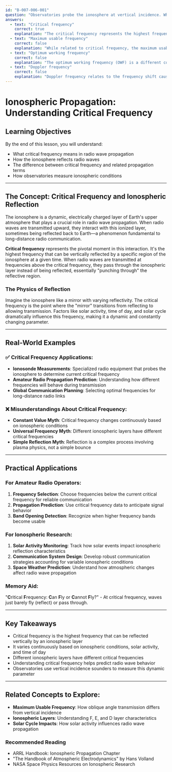 ```yaml
---
id: "B-007-006-001"
question: "Observatories probe the ionosphere at vertical incidence. What term describes the highest frequency that a region can reflect at the time?"
answers:
  - text: "Critical frequency"
    correct: true
    explanation: "The critical frequency represents the highest frequency that can be reflected back to Earth when radio waves are transmitted vertically into the ionosphere. At this specific frequency, the radio waves are just able to penetrate the ionospheric layer before being reflected, making it a crucial parameter for understanding radio wave propagation and ionospheric conditions."
  - text: "Maximum usable frequency"
    correct: false
    explanation: "While related to critical frequency, the maximum usable frequency (MUF) is actually the highest frequency that can be reflected at an oblique angle (not vertical incidence). The MUF is typically higher than the critical frequency and depends on the angle of transmission and current ionospheric conditions."
  - text: "Optimum working frequency"
    correct: false
    explanation: "The optimum working frequency (OWF) is a different concept that represents the frequency providing the most reliable communication path, typically slightly below the maximum usable frequency. It's not the same as the critical frequency used in vertical incidence probing."
  - text: "Doppler frequency"
    correct: false
    explanation: "Doppler frequency relates to the frequency shift caused by relative motion between a transmitter and receiver, which is unrelated to ionospheric reflection characteristics. This term describes a phenomenon of frequency change, not ionospheric wave reflection."
---
```


# Ionospheric Propagation: Understanding Critical Frequency

## Learning Objectives
By the end of this lesson, you will understand:
- What critical frequency means in radio wave propagation
- How the ionosphere reflects radio waves
- The difference between critical frequency and related propagation terms
- How observatories measure ionospheric conditions

---

## The Concept: Critical Frequency and Ionospheric Reflection

The ionosphere is a dynamic, electrically charged layer of Earth's upper atmosphere that plays a crucial role in radio wave propagation. When radio waves are transmitted upward, they interact with this ionized layer, sometimes being reflected back to Earth—a phenomenon fundamental to long-distance radio communication.

**Critical frequency** represents the pivotal moment in this interaction. It's the highest frequency that can be vertically reflected by a specific region of the ionosphere at a given time. When radio waves are transmitted at frequencies above the critical frequency, they pass through the ionospheric layer instead of being reflected, essentially "punching through" the reflective region.

### The Physics of Reflection

Imagine the ionosphere like a mirror with varying reflectivity. The critical frequency is the point where the "mirror" transitions from reflecting to allowing transmission. Factors like solar activity, time of day, and solar cycle dramatically influence this frequency, making it a dynamic and constantly changing parameter.

---

## Real-World Examples

### ✅ Critical Frequency Applications:
- **Ionosonde Measurements**: Specialized radio equipment that probes the ionosphere to determine current critical frequency
- **Amateur Radio Propagation Prediction**: Understanding how different frequencies will behave during transmission
- **Global Communication Planning**: Selecting optimal frequencies for long-distance radio links

### ❌ Misunderstandings About Critical Frequency:
- **Constant Value Myth**: Critical frequency changes continuously based on ionospheric conditions
- **Universal Frequency Myth**: Different ionospheric layers have different critical frequencies
- **Simple Reflection Myth**: Reflection is a complex process involving plasma physics, not a simple bounce

---

## Practical Applications

### For Amateur Radio Operators:
1. **Frequency Selection**: Choose frequencies below the current critical frequency for reliable communication
2. **Propagation Prediction**: Use critical frequency data to anticipate signal behavior
3. **Band Opening Detection**: Recognize when higher frequency bands become usable

### For Ionospheric Research:
1. **Solar Activity Monitoring**: Track how solar events impact ionospheric reflection characteristics
2. **Communication System Design**: Develop robust communication strategies accounting for variable ionospheric conditions
3. **Space Weather Prediction**: Understand how atmospheric changes affect radio wave propagation

### Memory Aid:
"**C**ritical **F**requency: **C**an **F**ly or **C**annot **F**ly?" - At critical frequency, waves just barely fly (reflect) or pass through.

---

## Key Takeaways

- Critical frequency is the highest frequency that can be reflected vertically by an ionospheric layer
- It varies continuously based on ionospheric conditions, solar activity, and time of day
- Different ionospheric layers have different critical frequencies
- Understanding critical frequency helps predict radio wave behavior
- Observatories use vertical incidence sounders to measure this dynamic parameter

---

## Related Concepts to Explore:
- **Maximum Usable Frequency**: How oblique angle transmission differs from vertical incidence
- **Ionospheric Layers**: Understanding F, E, and D layer characteristics
- **Solar Cycle Impacts**: How solar activity influences radio wave propagation

### Recommended Reading
- ARRL Handbook: Ionospheric Propagation Chapter
- "The Handbook of Atmospheric Electrodynamics" by Hans Volland
- NASA Space Physics Resources on Ionospheric Research